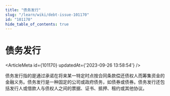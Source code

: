 ```yaml
---
title: "债务发行"
slug: "/learn/wiki/debt-issue-101170"
id: "101170"
hide_table_of_contents: true
---
```



# 债务发行

<ArticleMeta id={101170} updatedAt={'2023-09-26 13:58:54'} />
<div className='border-solid border-b border-t-0 my-4 border-[var(--ifm-color-gray-300)]' />

债务发行指的是通过承诺在将来某一特定时点按合同条款偿还债权人而筹集资金的金融义务。债务发行是一种固定的公司或政府债务，如债券或债券。债务发行还包括发行人或借款人与债权人之间的票据、证书、抵押、租约或其他协议。
